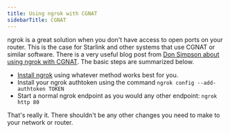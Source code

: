 ```yaml
---
title: Using ngrok with CGNAT
sidebarTitle: CGNAT
---
```


ngrok is a great solution when you don't have access to open ports on your router. This is the case for Starlink and other systems that use CGNAT or similar software. There is a very useful blog post from [Don Simpson about using ngrok with CGNAT](https://www.donaldsimpson.co.uk/using-ngrok-to-work-around-carrier-grade-nat-cgnat). The basic steps are summarized below.

- [Install ngrok](https://download.ngrok.com) using whatever method works best for you.
- Install your ngrok authtoken using the command `ngrok config --add-authtoken TOKEN`
- Start a normal ngrok endpoint as you would any other endpoint: `ngrok http 80`

That's really it. There shouldn't be any other changes you need to make to your network or router.

